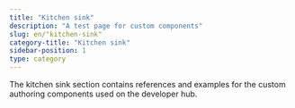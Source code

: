 ```yaml
---
title: "Kitchen sink"
description: "A test page for custom components"
slug: en/"kitchen-sink"
category-title: "Kitchen sink"
sidebar-position: 1
type: category
---
```


The kitchen sink section contains references and examples for the custom authoring components used on the developer hub.
